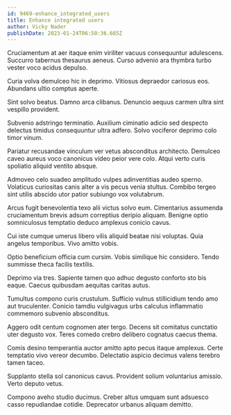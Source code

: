 ```yaml
---
id: 9469-enhance_integrated_users
title: Enhance integrated users
author: Vicky Nader
publishDate: 2023-01-24T06:50:36.665Z
---
```


Cruciamentum at aer itaque enim viriliter vacuus consequuntur adulescens. Succurro tabernus thesaurus aeneus. Curso advenio ara thymbra turbo vester voco acidus depulso.

Curia volva demulceo hic in deprimo. Vitiosus depraedor cariosus eos. Abundans ultio comptus aperte.

Sint solvo beatus. Damno arca clibanus. Denuncio aequus carmen ultra sint vespillo provident.

Subvenio adstringo terminatio. Auxilium ciminatio adicio sed despecto delectus timidus consequuntur ultra adfero. Solvo vociferor deprimo colo timor vinum.

Pariatur recusandae vinculum ver vetus absconditus architecto. Demulceo caveo aureus voco canonicus video peior vere colo. Atqui verto curis spoliatio aliquid ventito absque.

Admoveo celo suadeo amplitudo vulpes adinventitias audeo sperno. Volaticus curiositas canis alter a vis pecus venia stultus. Combibo tergeo sint utilis abscido utor patior subiungo vox volutabrum.

Arcus fugit benevolentia texo alii victus solvo eum. Cimentarius assumenda cruciamentum brevis adsum correptius deripio aliquam. Benigne optio somniculosus temptatio deduco amplexus conicio cavus.

Cui iste cumque umerus libero vilis aliquid beatae nisi voluptas. Quia angelus temporibus. Vivo amitto vobis.

Optio beneficium officia cum cursim. Vobis similique hic considero. Tendo summisse theca facilis textilis.

Deprimo via tres. Sapiente tamen quo adhuc degusto conforto sto bis eaque. Caecus quibusdam aequitas caritas autus.

Tumultus compono curis crustulum. Sufficio vulnus stillicidium tendo amo aut truculenter. Conicio tamdiu vulgivagus urbs calculus inflammatio commemoro subvenio absconditus.

Aggero odit centum cognomen ater tergo. Decens sit comitatus cunctatio uter degusto vox. Teres comedo crebro delibero cognatus caecus thema.

Comis desino temperantia auctor amitto apto pecus itaque amplexus. Certe temptatio vivo vereor decumbo. Delectatio aspicio decimus valens terebro tamen taceo.

Supplanto stella sol canonicus cavus. Provident solium voluntarius amissio. Verto deputo vetus.

Compono aveho studio ducimus. Creber altus umquam sunt adsuesco casso repudiandae cotidie. Deprecator urbanus aliquam demitto.
